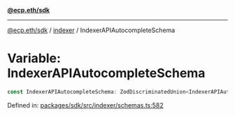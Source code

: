 [**@ecp.eth/sdk**](../../index.mdx)

***

[@ecp.eth/sdk](/sdk-reference/index.mdx) / [indexer](/sdk-reference/indexer/index.mdx) / IndexerAPIAutocompleteSchema

# Variable: IndexerAPIAutocompleteSchema

```ts
const IndexerAPIAutocompleteSchema: ZodDiscriminatedUnion<IndexerAPIAutocompleteSchemaType>;
```

Defined in: [packages/sdk/src/indexer/schemas.ts:582](https://github.com/ecp-eth/comments-monorepo/blob/main/packages/sdk/src/indexer/schemas.ts#L582)
